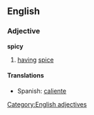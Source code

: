== English ==
=== Adjective ===
[[Category:English adjectives]]
'''spicy'''
# [[having]] [[spice]]
==== Translations ====
* Spanish: [[caliente]]